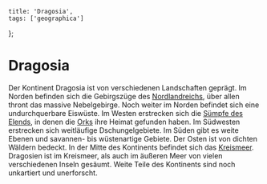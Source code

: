 
    title: 'Dragosia',
    tags: ['geographica']
};

# Dragosia

Der Kontinent Dragosia ist von verschiedenen Landschaften geprägt.
Im Norden befinden sich die Gebirgszüge des [Nordlandreichs](/wiki/nordlandreich), über allen thront das massive Nebelgebirge.
Noch weiter im Norden befindet sich eine undurchquerbare Eiswüste.
Im Westen erstrecken sich die [Sümpfe des Elends](/wiki/geographica/suempfe_des_elends), in denen die [Orks](/wiki/voelker/orks) ihre Heimat gefunden haben.
Im Südwesten erstrecken sich weitläufige Dschungelgebiete.
Im Süden gibt es weite Ebenen und savannen- bis wüstenartige Gebiete.
Der Osten ist von dichten Wäldern bedeckt.
In der Mitte des Kontinents befindet sich das [Kreismeer](/wiki/geographica/kreismeer).
Dragosien ist im Kreismeer, als auch im äußeren Meer von vielen verschiedenen Inseln gesäumt.
Weite Teile des Kontinents sind noch unkartiert und unerforscht.
